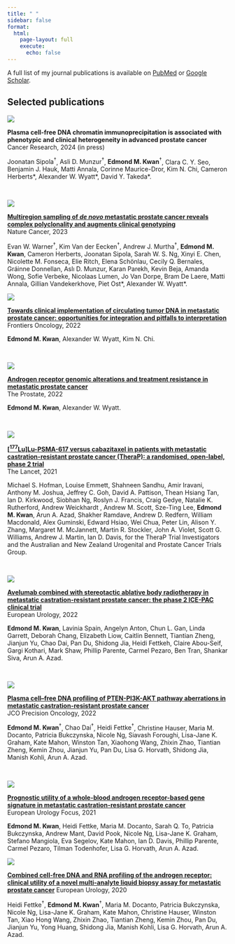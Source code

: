 ```yaml
---
title: " "
sidebar: false
format:
  html:
    page-layout: full
    execute:
      echo: false
---
```


A full list of my journal publications is available on [PubMed](https://www.ncbi.nlm.nih.gov/myncbi/1RQvgzm6zlL5y/bibliography/public/) or [Google Scholar](https://scholar.google.ca/citations?hl=en&user=FU67caEAAAAJ). 


## Selected publications

:::: {.grid}

::: {.g-col-3}

![](docs/images/plasma-chip-seq.png){fig-align="left"}

:::

::: {.g-col-8}

<span class="publication-title">
<strong>Plasma cell-free DNA chromatin immunoprecipitation is associated with phenotypic and clinical heterogeneity in advanced prostate cancer</strong>
</span>  
Cancer Research, 2024 (in press)

<span class="publication-author">
<span>Joonatan Sipola<sup>&dagger;</sup></span>, <span>Asli D. Munzur<sup>&dagger;</sup></span>, <span>**Edmond M. Kwan**<sup>&dagger;</sup></span>, Clara C. Y. Seo, Benjamin J. Hauk, Matti Annala, Corinne Maurice-Dror, Kim N. Chi, Cameron Herberts\*, Alexander W. Wyatt\*, David Y. Takeda*.  
</span>

\

:::

::: {.g-col-3}

![](docs/images/m1rp.png){fig-align="left"}

:::

::: {.g-col-8}
<span class="publication-title">
  <strong><a href="https://doi.org/10.1038/s43018-023-00692-y" target="_blank">**Multiregion sampling of *de novo* metastatic prostate cancer reveals complex polyclonality and augments clinical genotyping**</a></strong>  
</span>
Nature Cancer, 2023

<span class="publication-author">
<span>Evan W. Warner<sup>&dagger;</sup></span>, <span>Kim Van der Eecken<sup>&dagger;</sup></span>, <span>Andrew J. Murtha<sup>&dagger;</sup></span>, **Edmond M. Kwan**, Cameron Herberts, Joonatan Sipola,
Sarah W. S. Ng, Xinyi E. Chen, Nicolette M. Fonseca, Elie Ritch, Elena Schönlau, Cecily Q. Bernales, Gráinne Donnellan, Aslı D. Munzur, Karan Parekh, Kevin Beja, Amanda Wong, Sofie Verbeke, Nicolaas Lumen,
Jo Van Dorpe, Bram De Laere, Matti Annala, Gillian Vandekerkhove, Piet Ost\*, Alexander W. Wyatt\*.  
</span>


:::

::: {.g-col-3}

![](docs/images/ctdna-review.png){fig-align="left"}

:::

::: {.g-col-8}

<span class="publication-title">
  <strong><a href="https://doi.org/10.3389/fonc.2022.1054497" target="_blank">**Towards clinical implementation of circulating tumor DNA in metastatic prostate cancer: opportunities for integration and pitfalls to interpretation**</a></strong>  
</span>
Frontiers Oncology, 2022  

<span class="publication-author">
**Edmond M. Kwan**, Alexander W. Wyatt, Kim N. Chi.  
</span>

\

:::

::: {.g-col-3}

![](docs/images/ar-alt-review.jpg){fig-align="left"}

:::

::: {.g-col-8}

<span class="publication-title">
  <strong><a href="https://doi.org/10.1002/pros.24356" target="_blank">**Androgen receptor genomic alterations and treatment resistance in metastatic prostate cancer**</a></strong>  
</span>
The Prostate, 2022  

<span class="publication-author">
**Edmond M. Kwan**, Alexander W. Wyatt.  
</span>

\

:::

::: {.g-col-3}

![](docs/images/therap-pfs.png){fig-align="left"}

:::

::: {.g-col-8}

<span class="publication-title">
<strong><a href="https://doi.org/10.1002/pros.2435" target="_blank">[<sup>177</sup>Lu]Lu-PSMA-617 versus cabazitaxel in patients with metastatic castration-resistant prostate cancer (TheraP): a randomised, open-label, phase 2 trial</a></strong>  
</span>
The Lancet, 2021

<span class="publication-author">
Michael S. Hofman, Louise Emmett, Shahneen Sandhu, Amir Iravani, Anthony M. Joshua, Jeffrey C. Goh, David A. Pattison, Thean Hsiang Tan, Ian D. Kirkwood, Siobhan Ng, Roslyn J. Francis, Craig Gedye, Natalie K. Rutherford, Andrew Weickhardt , Andrew M. Scott, Sze-Ting Lee, **Edmond M. Kwan**, Arun A. Azad, Shakher Ramdave, Andrew D. Redfern, William Macdonald, Alex Guminski, Edward Hsiao, Wei Chua, Peter Lin, Alison Y. Zhang, Margaret M. McJannett, Martin R. Stockler, John A. Violet, Scott G. Williams, Andrew J. Martin, Ian D. Davis, for the TheraP Trial Investigators and the Australian and New Zealand Urogenital and Prostate Cancer Trials Group.
</span>

\

:::

::: {.g-col-3}

![](docs/images/ice-pac.png){fig-align="left"}

:::

::: {.g-col-8}

<span class="publication-title">
<strong><a href="https://doi.org/10.1016/j.eururo.2021.08.011" target="_blank">Avelumab combined with stereotactic ablative body radiotherapy in metastatic castration-resistant prostate cancer: the phase 2 ICE-PAC clinical trial</a></strong>
</span>  
European Urology, 2022  

<span class="publication-author">
**Edmond M. Kwan**, Lavinia Spain, Angelyn Anton, Chun L. Gan, Linda Garrett,
Deborah Chang, Elizabeth Liow, Caitlin Bennett, Tiantian Zheng, Jianjun Yu, Chao Dai,
Pan Du, Shidong Jia, Heidi Fettkeh, Claire Abou-Seif, Gargi Kothari, Mark Shaw,
Phillip Parente, Carmel Pezaro, Ben Tran, Shankar Siva, Arun A. Azad.
</span>

\

:::

::: {.g-col-3}

![](docs/images/pi3k-ar.png){fig-align="left"}

:::

::: {.g-col-8}

<span class="publication-title">
<strong><a href="https://doi.org/10.1200/PO.20.00424" target="_blank">Plasma cell–free DNA profiling of PTEN-PI3K-AKT pathway aberrations in metastatic castration-resistant prostate cancer</a></strong>
</span>  
JCO Precision Oncology, 2022  

<span class="publication-author">
<span>**Edmond M. Kwan**<sup>&dagger;</sup></span>, <span>Chao Dai<sup>&dagger;</sup></span>, <span>Heidi Fettke<sup>&dagger;</sup></span>, Christine Hauser, Maria M. Docanto, Patricia Bukczynska, Nicole Ng, 
Siavash Foroughi, Lisa-Jane K. Graham, Kate Mahon, Winston Tan, Xiaohong Wang, Zhixin Zhao, Tiantian Zheng, Kemin Zhou, Jianjun Yu, Pan Du, Lisa G. Horvath, Shidong Jia, Manish Kohli, Arun A. Azad.  
</span>

\

:::

::: {.g-col-3}

![](docs/images/gene-sig.png){fig-align="left"}

:::

::: {.g-col-8}

<span class="publication-title">
<strong><a href="https://doi.org/10.1016/j.euf.2019.04.020" target="_blank">Prognostic utility of a whole-blood androgen receptor-based gene signature in metastatic castration-resistant prostate cancer</a></strong>
</span>  
European Urology Focus, 2021

<span class="publication-author">
**Edmond M. Kwan**, Heidi Fettke, Maria M. Docanto, Sarah Q. To, Patricia Bukczynska, Andrew Mant, David Pook, Nicole Ng, Lisa-Jane K. Graham, Stefano Mangiola, Eva Segelov, Kate Mahon, Ian D. Davis, Phillip Parente, Carmel Pezaro, Tilman Todenhofer, Lisa G. Horvath, Arun A. Azad.
</span>


:::

::: {.g-col-3}

![](docs/images/ar-dna-rna.png){fig-align="left"}

:::

::: {.g-col-8}

<span class="publication-title">
<strong><a href="https://doi.org/10.1016/j.eururo.2020.03.044" target="_blank">Combined cell-free DNA and RNA profiling of the androgen receptor: clinical utility of a novel multi-analyte liquid biopsy assay for metastatic prostate cancer</a></strong>
</span>
European Urology, 2020

<span class="publication-author">
<span>Heidi Fettke<sup>&dagger;</sup></span>, <span>**Edmond M. Kwan**<sup>&dagger;</sup></span>, Maria M. Docanto, Patricia Bukczynska, Nicole Ng, Lisa-Jane K. Graham, Kate Mahon, Christine Hauser, Winston Tan, Xiao Hong Wang,
Zhixin Zhao, Tiantian Zheng, Kemin Zhou, Pan Du, Jianjun Yu, Yong Huang, Shidong Jia, Manish Kohli, Lisa G. Horvath, Arun A. Azad.
</span>

\

:::


::::
